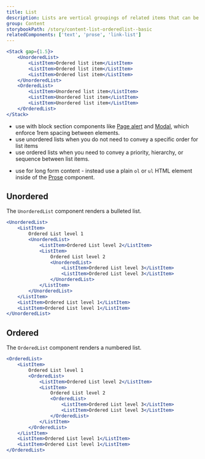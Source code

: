 ```yaml
---
title: List
description: Lists are vertical groupings of related items that can be displayed either in an unordered or ordered format.
group: Content
storybookPath: /story/content-list-orderedlist--basic
relatedComponents: ['text', 'prose', 'link-list']
---
```


```jsx live
<Stack gap={1.5}>
	<UnorderedList>
		<ListItem>Ordered list item</ListItem>
		<ListItem>Ordered list item</ListItem>
		<ListItem>Ordered list item</ListItem>
	</UnorderedList>
	<OrderedList>
		<ListItem>Unordered list item</ListItem>
		<ListItem>Unordered list item</ListItem>
		<ListItem>Unordered list item</ListItem>
	</OrderedList>
</Stack>
```

<DoHeading />

- use with block section components like [Page alert](/components/page-alert) and [Modal](/components/modal), which enforce 1rem spacing between elements.
- use unordered lists when you do not need to convey a specific order for list items
- use ordered lists when you need to convey a priority, hierarchy, or sequence between list items.

<DontHeading />

- use for long form content - instead use a plain `ol` or `ul` HTML element inside of the [Prose](/components/prose) component.

## Unordered

The `UnorderedList` component renders a bulleted list.

```jsx live
<UnorderedList>
	<ListItem>
		Ordered List level 1
		<UnorderedList>
			<ListItem>Ordered List level 2</ListItem>
			<ListItem>
				Ordered List level 2
				<UnorderedList>
					<ListItem>Ordered List level 3</ListItem>
					<ListItem>Ordered List level 3</ListItem>
				</UnorderedList>
			</ListItem>
		</UnorderedList>
	</ListItem>
	<ListItem>Ordered List level 1</ListItem>
	<ListItem>Ordered List level 1</ListItem>
</UnorderedList>
```

## Ordered

The `OrderedList` component renders a numbered list.

```jsx live
<OrderedList>
	<ListItem>
		Ordered List level 1
		<OrderedList>
			<ListItem>Ordered List level 2</ListItem>
			<ListItem>
				Ordered List level 2
				<OrderedList>
					<ListItem>Ordered List level 3</ListItem>
					<ListItem>Ordered List level 3</ListItem>
				</OrderedList>
			</ListItem>
		</OrderedList>
	</ListItem>
	<ListItem>Ordered List level 1</ListItem>
	<ListItem>Ordered List level 1</ListItem>
</OrderedList>
```
